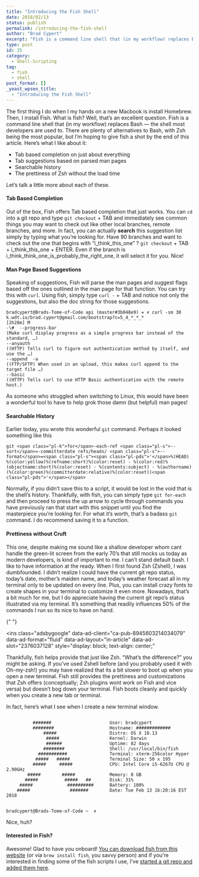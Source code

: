 ```yaml
---
title: "Introducing the Fish Shell"
date: 2018/02/13
status: publish
permalink: /introducing-the-fish-shell
author: "Brad Cypert"
excerpt: "Fish is a command line shell that (in my workflow) replaces Bash -- the shell most developers are used to. There are plenty of alternatives to Bash, with Zsh being the most popular, but I'm hoping to give fish a shot by the end of this article. Let's discuss why I'm using fish and you should too!"
type: post
id: 35
category:
  - Shell-Scripting
tag:
  - fish
  - shell
post_format: []
_yoast_wpseo_title:
  - "Introducing the Fish Shell"
---
```


The first thing I do when I my hands on a new Macbook is install Homebrew. Then, I install Fish. What is fish? Well, that’s an excellent question. Fish is a command line shell that (in my workflow) replaces Bash — the shell most developers are used to. There are plenty of alternatives to Bash, with Zsh being the most popular, but I’m hoping to give fish a shot by the end of this article. Here’s what I like about it:

- Tab based completion on just about everything
- Tab suggestions based on parsed man pages
- Searchable history
- The prettiness of Zsh without the load time

Let’s talk a little more about each of these.

#### Tab Based Completion

Out of the box, Fish offers Tab based completion that just works. You can `cd` into a git repo and type `git checkout` + TAB and immediately see common things you may want to check out like other local branches, remote branches, and more. In fact, you can actually **search** this suggestion list simply by typing what you’re looking for. Have 90 branches and want to check out the one that begins with “i_think_this_one” ? `git checkout` + TAB + i_think_this_one + ENTER. Even if the branch is i_think_think_one_is_probably_the_right_one, it will select it for you. Nice!

#### Man Page Based Suggestions

Speaking of suggestions, Fish will parse the man pages and suggest flags based off the ones outlined in the man page for that function. You can try this with _`curl`._ Using fish, simply type `curl -` + TAB and notice not only the suggestions, but also the doc string for those suggestions.

```
bradcypert@Brads-Tome-of-Code api (master#3b048e9) = ✗ curl -sm 30 k.wdt.io/brad.cypert@gmail.com/bootstrap?c=5_4_*_*_*                                                                   [2h28m] M
-\#  --progress-bar                                                                                            (Make curl display progress as a simple progress bar instead of the standard, …)
--anyauth                                                                                                      ((HTTP) Tells curl to figure out authentication method by itself, and use the …)
--append  -a                                                                                                   ((FTP/SFTP) When used in an upload, this makes curl append to the target file …)
--basic                                                                                                              ((HTTP) Tells curl to use HTTP Basic authentication with the remote host.)

```

As someone who struggled when switching to Linux, this would have been a wonderful tool to have to help grok those damn (but helpful) man pages!

#### Searchable History

Earlier today, you wrote this wonderful `git` command. Perhaps it looked something like this

```
git <span class="pl-k">for</span>-each-ref <span class="pl-s">--sort</span>=-committerdate refs/heads/ <span class="pl-s">--format</span>=<span class="pl-s"><span class="pl-pds">'</span>%(HEAD) %(color:yellow)%(refname:short)%(color:reset) - %(color:red)%(objectname:short)%(color:reset) - %(contents:subject) - %(authorname) (%(color:green)%(committerdate:relative)%(color:reset))<span class="pl-pds">'</span></span>
```

Normally, if you didn’t save this to a script, it would be lost in the void that is the shell’s history. Thankfully, with fish, you can simply type `git for-each` and then proceed to press the up arrow to cycle through commands you have previously ran that start with this snippet until you find the masterpiece you’re looking for. For what it’s worth, that’s a badass `git` command. I do recommend saving it to a function.

#### Prettiness without Cruft

This one, despite making me sound like a shallow developer whom cant handle the green-lit screen from the early 70’s that still mocks us today as modern developers, is kind of important to me. I can’t stand default bash. I like to have information at the ready. When I first found Zsh (Zshell), I was dumbfounded. I didn’t realize I could have the current git repo status, today’s date, mother’s maiden name, and today’s weather forecast all in my terminal only to be updated on every line. Plus, you can install crazy fonts to create shapes in your terminal to customize it even more. Nowadays, that’s a bit much for me, but I do appreciate having the current git repo’s status illustrated via my terminal. It’s something that readily influences 50% of the commands I run so its nice to have on hand.

<script async="" src="//pagead2.googlesyndication.com/pagead/js/adsbygoogle.js"></script>{" "}

<ins
  class="adsbygoogle"
  data-ad-client="ca-pub-8945603214034079"
  data-ad-format="fluid"
  data-ad-layout="in-article"
  data-ad-slot="2376037128"
  style="display: block; text-align: center;"
></ins>
<script>(adsbygoogle = window.adsbygoogle || []).push({});</script>

Thankfully, fish helps provide that just like Zsh. “What’s the difference?” you might be asking. If you’ve used Zshell before (and you probably used it with Oh-my-zsh!) you may have realized that its a bit slower to boot up when you open a new terminal. Fish still provides the prettiness and customizations that Zsh offers (conceptually; Zsh plugins wont work on Fish and vice versa) but doesn’t bog down your terminal. Fish boots cleanly and quickly when you create a new tab or terminal.

In fact, here’s what I see when I create a new terminal window.

```

          #######                      User: bradcypert
          ########                     Hostname: #############
              #####                    Distro: OS X 10.13
               #####                   Kernel: Darwin
               ######                  Uptime: 82 days
              ########                 Shell: /usr/local/bin/fish
            ###########                Terminal: xterm-256color Hyper
           #####   #####               Terminal Size: 50 x 195
          #####     #####              CPU: Intel Core i5-6267U CPU @ 2.90GHz
        #####        #####             Memory: 8 GB
       #####          #####   ##       Disk: 31%
     #####             ##########      Battery: 100%
    #####               #######        Date: Tue Feb 13 16:20:16 EST 2018


bradcypert@Brads-Tome-of-Code ~  ✗

```

Nice, huh?

#### Interested in Fish?

Awesome! Glad to have you onboard! [You can download fish from this website](https://fishshell.com/) (or via `brew install fish`, you savvy person) and if you’re interested in finding some of the fish scripts I use, I’ve [started a git repo and added them here](https://github.com/bradcypert/Pond).
